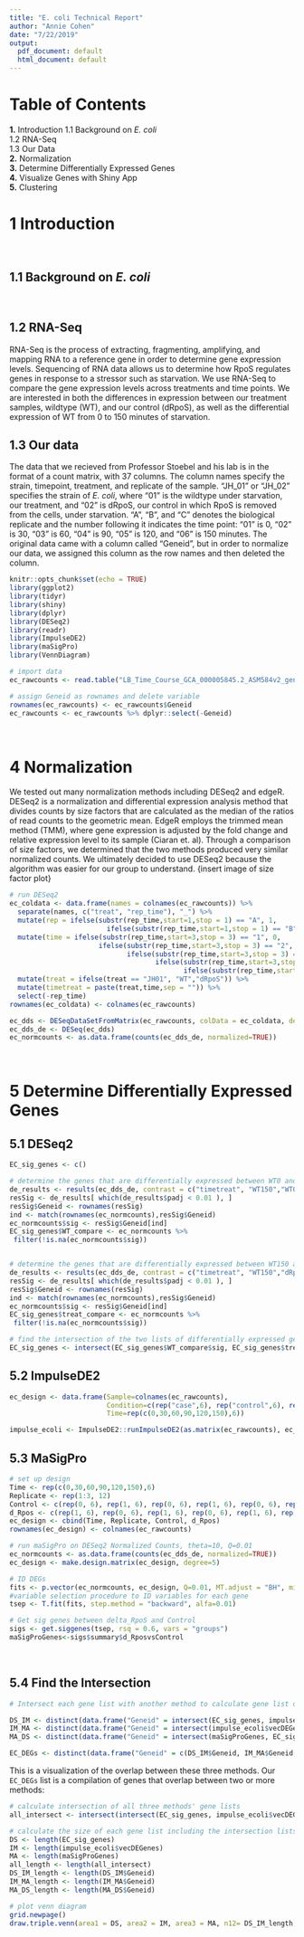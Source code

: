 ```yaml
---
title: "E. coli Technical Report"
author: "Annie Cohen"
date: "7/22/2019"
output:
  pdf_document: default
  html_document: default
---
```


# Table of Contents
**1.** Introduction
1.1 Background on *E. coli*  
1.2 RNA-Seq  
1.3 Our Data  
**2.** Normalization  
**3.** Determine Differentially Expressed Genes  
**4.** Visualize Genes with Shiny App  
**5.** Clustering
$~$

# 1 Introduction
$~$

## 1.1 Background on *E. coli*
$~$

## 1.2 RNA-Seq
RNA-Seq is the process of extracting, fragmenting, amplifying, and mapping RNA to a reference gene in order to determine gene expression levels. Sequencing of RNA data allows us to determine how RpoS regulates genes in response to a stressor such as starvation. We use RNA-Seq to compare the gene expression levels across treatments and time points. We are interested in both the differences in expression between our treatment samples, wildtype (WT), and our control (dRpoS), as well as the differential expression of WT from 0 to 150 minutes of starvation.
$~$

## 1.3 Our data
The data that we recieved from Professor Stoebel and his lab is in the format of a count matrix, with 37 columns. The column names specify the strain, timepoint, treatment, and replicate of the sample. "JH_01" or "JH_02" specifies the strain of *E. coli*, where "01" is the wildtype under starvation, our treatment, and "02" is dRpoS, our control in which RpoS is removed from the cells, under starvation. "A", "B", and "C" denotes the biological replicate and the number following it indicates the time point: "01" is 0, "02" is 30, "03" is 60, "04" is 90, "05" is 120, and "06" is 150 minutes. The original data came with a column called "Geneid", but in order to normalize our data, we assigned this column as the row names and then deleted the column.
$~$
```r

knitr::opts_chunk$set(echo = TRUE)
library(ggplot2)
library(tidyr)
library(shiny)
library(dplyr)
library(DESeq2)
library(readr)
library(ImpulseDE2)
library(maSigPro)
library(VennDiagram)
```

```r
# import data
ec_rawcounts <- read.table("LB_Time_Course_GCA_000005845.2_ASM584v2_genomic_counts.txt", header = TRUE)

# assign Geneid as rownames and delete variable
rownames(ec_rawcounts) <- ec_rawcounts$Geneid
ec_rawcounts <- ec_rawcounts %>% dplyr::select(-Geneid)
```
$~$

# 4 Normalization
We tested out many normalization methods including DESeq2 and edgeR. DESeq2 is a normalization and differential expression analysis method that divides counts by size factors that are calculated as the median of the ratios of read counts to the geometric mean. EdgeR employs the trimmed mean method (TMM), where gene expression is adjusted by the fold change and relative expression level to its sample (Ciaran et. al). Through a comparison of size factors, we determined that the two methods produced very similar normalized counts. We ultimately decided to use DESeq2 because the algorithm was easier for our group to understand.
{insert image of size factor plot}
$~$

```r
# run DESeq2
ec_coldata <- data.frame(names = colnames(ec_rawcounts)) %>%
  separate(names, c("treat", "rep_time"), "_") %>%
  mutate(rep = ifelse(substr(rep_time,start=1,stop = 1) == "A", 1, 
                        ifelse(substr(rep_time,start=1,stop = 1) == "B", 2, 3))) %>%
  mutate(time = ifelse(substr(rep_time,start=3,stop = 3) == "1", 0,
                      ifelse(substr(rep_time,start=3,stop = 3) == "2", 30,
                             ifelse(substr(rep_time,start=3,stop = 3) == "3", 60,
                                    ifelse(substr(rep_time,start=3,stop = 3) == "4", 90,
                                           ifelse(substr(rep_time,start=3,stop = 3) == "5", 120, 150)))))) %>%
  mutate(treat = ifelse(treat == "JH01", "WT","dRpoS")) %>%
  mutate(timetreat = paste(treat,time,sep = "")) %>%
  select(-rep_time)
rownames(ec_coldata) <- colnames(ec_rawcounts)
```

```r
ec_dds <- DESeqDataSetFromMatrix(ec_rawcounts, colData = ec_coldata, design = ~ timetreat)
ec_dds_de <- DESeq(ec_dds)
ec_normcounts <- as.data.frame(counts(ec_dds_de, normalized=TRUE))
```
$~$

# 5 Determine Differentially Expressed Genes
## 5.1 DESeq2
```r
EC_sig_genes <- c()

# determine the genes that are differentially expressed between WT0 and WT150
de_results <- results(ec_dds_de, contrast = c("timetreat", "WT150","WT0"))
resSig <- de_results[ which(de_results$padj < 0.01 ), ]
resSig$Geneid <- rownames(resSig)
ind <- match(rownames(ec_normcounts),resSig$Geneid)
ec_normcounts$sig <- resSig$Geneid[ind]
EC_sig_genes$WT_compare <- ec_normcounts %>%
 filter(!is.na(ec_normcounts$sig))


# determine the genes that are differentially expressed between WT150 and dRpoS150
de_results <- results(ec_dds_de, contrast = c("timetreat", "WT150","dRpoS150"))
resSig <- de_results[ which(de_results$padj < 0.01 ), ]
resSig$Geneid <- rownames(resSig)
ind <- match(rownames(ec_normcounts),resSig$Geneid)
ec_normcounts$sig <- resSig$Geneid[ind]
EC_sig_genes$treat_compare <- ec_normcounts %>%
 filter(!is.na(ec_normcounts$sig))

# find the intersection of the two lists of differentially expressed genes
EC_sig_genes <- intersect(EC_sig_genes$WT_compare$sig, EC_sig_genes$treat_compare$sig)
```

## 5.2 ImpulseDE2

```r
ec_design <- data.frame(Sample=colnames(ec_rawcounts),
                        Condition=c(rep("case",6), rep("control",6), rep("case",6), rep("control",6), rep("case",6), rep("control",6)), 
                        Time=rep(c(0,30,60,90,120,150),6))
```

```r
impulse_ecoli <- ImpulseDE2::runImpulseDE2(as.matrix(ec_rawcounts), ec_design, boolCaseCtrl=TRUE, vecConfounders=NULL, scaQThres = 0.01, scaNProc = 8, boolIdentifyTransients = TRUE)
```

## 5.3 MaSigPro

```r
# set up design
Time <- rep(c(0,30,60,90,120,150),6)
Replicate <- rep(1:3, 12)
Control <- c(rep(0, 6), rep(1, 6), rep(0, 6), rep(1, 6), rep(0, 6), rep(1,6))
d_Rpos <- c(rep(1, 6), rep(0, 6), rep(1, 6), rep(0, 6), rep(1, 6), rep(0, 6))
ec_design <- cbind(Time, Replicate, Control, d_Rpos)
rownames(ec_design) <- colnames(ec_rawcounts)

# run maSigPro on DESeq2 Normalized Counts, theta=10, Q=0.01
ec_normcounts <- as.data.frame(counts(ec_dds_de, normalized=TRUE))
ec_design <- make.design.matrix(ec_design, degree=5)
```

```r
# ID DEGs
fits <- p.vector(ec_normcounts, ec_design, Q=0.01, MT.adjust = "BH", min.obs=6, counts=TRUE)
#variable selection procedure to ID variables for each gene
tsep <- T.fit(fits, step.method = "backward", alfa=0.01)

# Get sig genes between delta_RpoS and Control
sigs <- get.siggenes(tsep, rsq = 0.6, vars = "groups")
maSigProGenes<-sigs$summary$d_RposvsControl
```

$~$

## 5.4 Find the Intersection

```r
# Intersect each gene list with another method to calculate gene list of DEGs found in 2 < methods

DS_IM <- distinct(data.frame("Geneid" = intersect(EC_sig_genes, impulse_ecoli$vecDEGenes)))
IM_MA <- distinct(data.frame("Geneid" = intersect(impulse_ecoli$vecDEGenes, maSigProGenes)))
MA_DS <- distinct(data.frame("Geneid" = intersect(maSigProGenes, EC_sig_genes)))

EC_DEGs <- distinct(data.frame("Geneid" = c(DS_IM$Geneid, IM_MA$Geneid, MA_DS$Geneid)))
```


This is a visualization of the overlap between these three methods. Our `EC_DEGs` list is a compilation of genes that overlap between two or more methods:

```r
# calculate intersection of all three methods' gene lists
all_intersect <- intersect(intersect(EC_sig_genes, impulse_ecoli$vecDEGenes), maSigProGenes)

# calculate the size of each gene list including the intersection lists
DS <- length(EC_sig_genes)
IM <- length(impulse_ecoli$vecDEGenes)
MA <- length(maSigProGenes)
all_length <- length(all_intersect)
DS_IM_length <- length(DS_IM$Geneid)
IM_MA_length <- length(IM_MA$Geneid)
MA_DS_length <- length(MA_DS$Geneid)

# plot venn diagram
grid.newpage()
draw.triple.venn(area1 = DS, area2 = IM, area3 = MA, n12= DS_IM_length, n13 = MA_DS_length, n23 = IM_MA_length, n123 = all_length, category = c("DESeq2", "ImpulseDE2", "MaSigPro"), fill = c("lightblue", "khaki1", "pink"), lty = "blank")
```